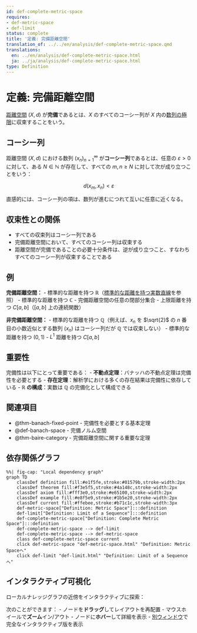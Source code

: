 ```yaml
---
id: def-complete-metric-space
requires:
- def-metric-space
- def-limit
status: complete
title: '定義: 完備距離空間'
translation_of: ../../en/analysis/def-complete-metric-space.qmd
translations:
  en: ../en/analysis/def-complete-metric-space.html
  ja: ../ja/analysis/def-complete-metric-space.html
type: Definition
---
```


# 定義: 完備距離空間 {#def-complete-metric-space}

[距離空間](../geometry/def-metric-space.qmd) $(X, d)$ が**完備**であるとは、$X$ のすべてのコーシー列が $X$ 内の[数列の極限](def-limit.qmd)に収束することをいう。

## コーシー列

距離空間 $(X, d)$ における数列 $(x_n)_{n=1}^{\infty}$ が**コーシー列**であるとは、任意の $\varepsilon > 0$ に対して、ある $N \in \mathbb{N}$ が存在して、すべての $m, n \geq N$ に対して次が成り立つことをいう：

$$d(x_m, x_n) < \varepsilon$$

直感的には、コーシー列の項は、数列が進むにつれて互いに任意に近くなる。

## 収束性との関係

- すべての収束列はコーシー列である
- 完備距離空間において、すべてのコーシー列は収束する
- 距離空間が完備であることの必要十分条件は、逆が成り立つこと、すなわちすべてのコーシー列が収束することである

## 例

**完備距離空間：**
- 標準的な距離を持つ $\mathbb{R}$（[標準的な距離を持つ実数直線](ex-real-line-metric.qmd)を参照）
- 標準的な距離を持つ $\mathbb{C}$
- 完備距離空間の任意の閉部分集合
- 上限距離を持つ $C[a,b]$（$[a,b]$ 上の連続関数）

**非完備距離空間：**
- 標準的な距離を持つ $\mathbb{Q}$（例えば、$x_n$ を $\sqrt{2}$ の $n$ 番目の小数近似とする数列 $(x_n)$ はコーシー列だが $\mathbb{Q}$ では収束しない）
- 標準的な距離を持つ $(0, 1)$
- $L^1$ 距離を持つ $C[a,b]$

## 重要性

完備性は以下にとって重要である：
- **不動点定理**：バナッハの不動点定理は完備性を必要とする
- **存在定理**：解析学における多くの存在結果は完備性に依存している
- **$\mathbb{R}$ の構成**：実数は $\mathbb{Q}$ の完備化として構成できる

## 関連項目

- @thm-banach-fixed-point - 完備性を必要とする基本定理
- @def-banach-space - 完備ノルム空間
- @thm-baire-category - 完備距離空間に関する重要な定理

## 依存関係グラフ

```mermaid
%%| fig-cap: "Local dependency graph"
graph TD
    classDef definition fill:#e1f5fe,stroke:#01579b,stroke-width:2px
    classDef theorem fill:#f3e5f5,stroke:#4a148c,stroke-width:2px
    classDef axiom fill:#fff3e0,stroke:#e65100,stroke-width:2px
    classDef example fill:#e8f5e9,stroke:#1b5e20,stroke-width:2px
    classDef current fill:#ffebee,stroke:#b71c1c,stroke-width:3px
    def-metric-space["Definition: Metric Space"]:::definition
    def-limit["Definition: Limit of a Sequence"]:::definition
    def-complete-metric-space["Definition: Complete Metric Space"]:::definition
    def-complete-metric-space --> def-limit
    def-complete-metric-space --> def-metric-space
    class def-complete-metric-space current
    click def-metric-space "def-metric-space.html" "Definition: Metric Spaceへ"
    click def-limit "def-limit.html" "Definition: Limit of a Sequenceへ"
```

## インタラクティブ可視化

ローカルナレッジグラフの近傍をインタラクティブに探索：

::: {.graph-viz data-id="def-complete-metric-space" data-width="700" data-height="500"}
:::

次のことができます：
- ノードを**ドラッグ**してレイアウトを再配置
- マウスホイールで**ズーム**イン/アウト
- ノードに**ホバー**して詳細を表示
- [別ウィンドウ](../../output/interactive/def-complete-metric-space.html){target="_blank"}で完全なインタラクティブ版を表示
